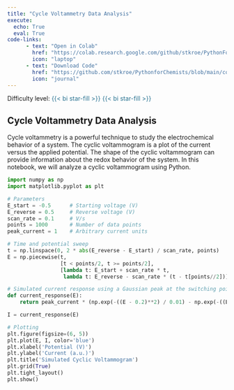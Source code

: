 ```yaml
---
title: "Cycle Voltammetry Data Analysis"
execute: 
  echo: True
  eval: True
code-links:
      - text: "Open in Colab"
        href: "https://colab.research.google.com/github/stkroe/PythonForChemists/blob/main/course/notebooks/CycloVoltagram.ipynb"
        icon: "laptop"
      - text: "Download Code"
        href: "https://github.com/stkroe/PythonforChemists/blob/main/course/notebooks/CycloVoltagram.ipynb"
        icon: "journal"
--- 
```


Difficulty level: <span style="color:#2B7492">{{< bi star-fill >}} {{< bi star-fill >}} </span>

##   Cycle Voltammetry Data Analysis {.unnumbered}

Cycle voltammetry is a powerful technique to study the electrochemical behavior of a system. The cyclic voltammogram is a plot of the current versus the applied potential. The shape of the cyclic voltammogram can provide information about the redox behavior of the system. In this notebook, we will analyze a cyclic voltammogram using Python.


```python
import numpy as np
import matplotlib.pyplot as plt

# Parameters
E_start = -0.5      # Starting voltage (V)
E_reverse = 0.5     # Reverse voltage (V)
scan_rate = 0.1     # V/s
points = 1000       # Number of data points
peak_current = 1    # Arbitrary current units

# Time and potential sweep
t = np.linspace(0, 2 * abs(E_reverse - E_start) / scan_rate, points)
E = np.piecewise(t,
                 [t < points/2, t >= points/2],
                 [lambda t: E_start + scan_rate * t,
                  lambda t: E_reverse - scan_rate * (t - t[points//2])])

# Simulated current response using a Gaussian peak at the switching points
def current_response(E):
    return peak_current * (np.exp(-((E - 0.2)**2) / 0.01) - np.exp(-((E + 0.2)**2) / 0.01))

I = current_response(E)

# Plotting
plt.figure(figsize=(6, 5))
plt.plot(E, I, color='blue')
plt.xlabel('Potential (V)')
plt.ylabel('Current (a.u.)')
plt.title('Simulated Cyclic Voltammogram')
plt.grid(True)
plt.tight_layout()
plt.show()

```